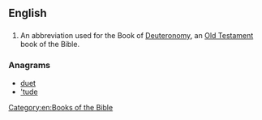 ==English==
{{rfc}}
==={{abbreviation}}===
{{en-abbr}}

# {{biblical}} An abbreviation used for the Book of [[Deuteronomy]], an [[Old Testament]] book of the Bible.

===Anagrams===
* [[duet#English|duet]]
* [['tude#English|'tude]]

[[Category:en:Books of the Bible]]